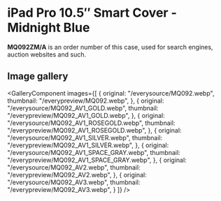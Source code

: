 
# iPad Pro 10.5″ Smart Cover - Midnight Blue

<Callout type='info' emoji='👉🏻'>**MQ092ZM/A** is an order number of this case, used for search engines, auction websites and such.</Callout>

## Image gallery

<GalleryComponent
    images={[
      {
        original: "/everysource/MQ092.webp",
        thumbnail: "/everypreview/MQ092.webp",
      },
      {
        original: "/everysource/MQ092_AV1_GOLD.webp",
        thumbnail: "/everypreview/MQ092_AV1_GOLD.webp",
      },
      {
        original: "/everysource/MQ092_AV1_ROSEGOLD.webp",
        thumbnail: "/everypreview/MQ092_AV1_ROSEGOLD.webp",
      },
      {
        original: "/everysource/MQ092_AV1_SILVER.webp",
        thumbnail: "/everypreview/MQ092_AV1_SILVER.webp",
      },
      {
        original: "/everysource/MQ092_AV1_SPACE_GRAY.webp",
        thumbnail: "/everypreview/MQ092_AV1_SPACE_GRAY.webp",
      },
      {
        original: "/everysource/MQ092_AV2.webp",
        thumbnail: "/everypreview/MQ092_AV2.webp",
      },
      {
        original: "/everysource/MQ092_AV3.webp",
        thumbnail: "/everypreview/MQ092_AV3.webp",
      }
    ]}
  />
